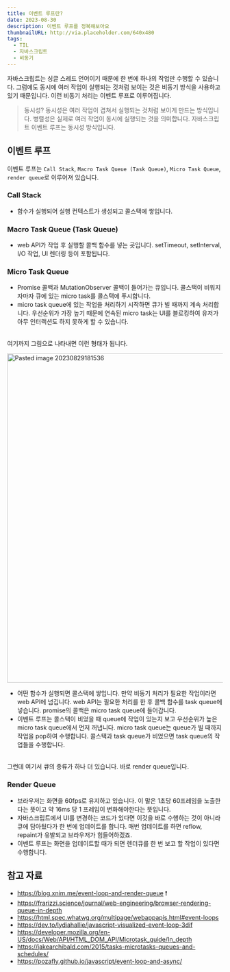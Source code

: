 ```yaml
---
title: 이벤트 루프란?
date: 2023-08-30
description: 이벤트 루프를 정복해보아요
thumbnailURL: http://via.placeholder.com/640x480
tags:
  - TIL
  - 자바스크립트
  - 비동기
---
```


자바스크립트는 싱글 스레드 언어이기 때문에 한 번에 하나의 작업만 수행할 수 있습니다. 그럼에도 동시에 여러 작업이 실행되는 것처럼 보이는 것은 비동기 방식을 사용하고 있기 때문입니다. 이런 비동기 처리는 이벤트 루프로 이루어집니다.

> 동시성? 동시성은 여러 작업이 겹쳐서 실행되는 것처럼 보이게 만드는 방식입니다. 병렬성은 실제로 여러 작업이 동시에 실행되는 것을 의미합니다. 자바스크립트 이벤트 루프는 동시성 방식입니다.

## 이벤트 루프

이벤트 루프는 `Call Stack`, `Macro Task Queue (Task Queue)`, `Micro Task Queue`, `render queue`로 이루어져 있습니다.

### Call Stack

- 함수가 실행되어 실행 컨텍스트가 생성되고 콜스택에 쌓입니다.

### Macro Task Queue (Task Queue)

- web API가 작업 후 실행할 콜백 함수를 넣는 곳입니다. setTimeout, setInterval, I/O 작업, UI 렌더링 등이 포함됩니다.

### Micro Task Queue

- Promise 콜백과 MutationObserver 콜백이 들어가는 큐입니다. 콜스택이 비워지자마자 큐에 있는 micro task를 콜스택에 푸시합니다.
- micro task queue에 있는 작업을 처리하기 시작하면 큐가 빌 때까지 계속 처리합니다. 우선순위가 가장 높기 때문에 연속된 micro task는 UI를 블로킹하여 유저가 아무 인터랙션도 하지 못하게 할 수 있습니다.

<br />
여기까지 그림으로 나타내면 이런 형태가 됩니다.

<img
  width="769"
  alt="Pasted image 20230829181536"
  src="https://github.com/limhizy15/heeji.dev/assets/41099712/314d62d9-6f84-48b9-84d3-62c6c1141275"
/>

- 어떤 함수가 실행되면 콜스택에 쌓입니다. 만약 비동기 처리가 필요한 작업이라면 web API에 넘깁니다. web API는 필요한 처리를 한 후 콜백 함수를 task queue에 넣습니다. promise의 콜백은 micro task queue에 들어갑니다.
- 이벤트 루프는 콜스택이 비었을 때 queue에 작업이 있는지 보고 우선순위가 높은 micro task queue에서 먼저 꺼냅니다. micro task queue는 queue가 빌 때까지 작업을 pop하여 수행합니다. 콜스택과 task queue가 비었으면 task queue의 작업들을 수행합니다.

<br />
그런데 여기서 큐의 종류가 하나 더 있습니다. 바로 render queue입니다.

### Render Queue

- 브라우저는 화면을 60fps로 유지하고 있습니다. 이 말은 1초당 60프레임을 노출한다는 뜻이고 약 16ms 당 1 프레임이 변화해야한다는 뜻입니다.
- 자바스크립트에서 UI를 변경하는 코드가 있다면 이것을 바로 수행하는 것이 아니라 큐에 담아뒀다가 한 번에 업데이트를 합니다. 매번 업데이트를 하면 reflow, repaint가 유발되고 브라우저가 힘들어하겠죠.
- 이벤트 루프는 화면을 업데이트할 때가 되면 렌더큐를 한 번 보고 할 작업이 있다면 수행합니다.

## 참고 자료

- https://blog.xnim.me/event-loop-and-render-queue ❗️
- https://frarizzi.science/journal/web-engineering/browser-rendering-queue-in-depth
- https://html.spec.whatwg.org/multipage/webappapis.html#event-loops
- https://dev.to/lydiahallie/javascript-visualized-event-loop-3dif
- https://developer.mozilla.org/en-US/docs/Web/API/HTML_DOM_API/Microtask_guide/In_depth
- https://jakearchibald.com/2015/tasks-microtasks-queues-and-schedules/
- https://pozafly.github.io/javascript/event-loop-and-async/
